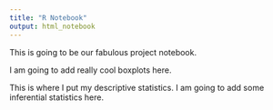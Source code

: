 ---
title: "R Notebook"
output: html_notebook
---

This is going to be our fabulous project notebook.

I am going to add really cool boxplots here.

This is where I put my descriptive statistics.
I am going to add some inferential statistics here.